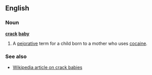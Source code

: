 ==English==
===Noun===
'''[[crack]] [[baby]]'''

# A [[pejorative]] term for a child born to a mother who uses [[cocaine]].

===See also===
*[[w:crack baby|Wikipedia article on crack babies]]